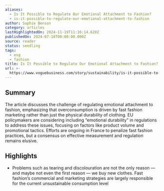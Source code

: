 ```yaml
---
aliases:
  - Is It Possible to Regulate Our Emotional Attachment to Fashion?
  - is-it-possible-to-regulate-our-emotional-attachment-to-fashion
author: Sophie Benson
category: articles
lastHighlightedOn: 2024-11-19T11:16:14.620Z
publishedOn: 2024-07-18T00:00:00.000Z
source: reader
status: seedling
tags:
  - esg
  - fashion
title: Is It Possible to Regulate Our Emotional Attachment to Fashion?
url: >-
  https://www.voguebusiness.com/story/sustainability/is-it-possible-to-regulate-our-emotional-attachment-to-fashion
---
```

## Summary

The article discusses the challenge of regulating emotional attachment to fashion, emphasizing that overconsumption is driven by fast fashion marketing rather than just the physical durability of clothing. EU policymakers are considering including “emotional durability” in regulations to address these issues, focusing on factors like product volume and promotional tactics. Efforts are ongoing in France to penalize fast fashion practices, but a consensus on effective measurement and regulation remains elusive.

## Highlights

- Problems such as tearing and discolouration are not the only reason — and maybe not even the first reason — we buy new clothes. Fast fashion’s commercial and marketing strategies are largely responsible for the current unsustainable consumption level
